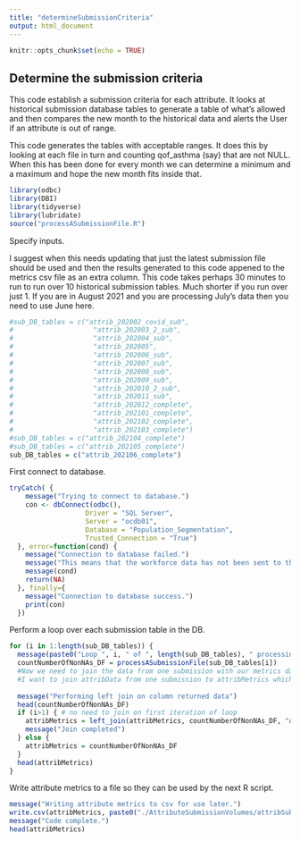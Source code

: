 ---
title: "determineSubmissionCriteria"
output: html_document
---

```{r setup, include=FALSE}
knitr::opts_chunk$set(echo = TRUE)
```

## Determine the submission criteria

This code establish a submission criteria for each attribute.  It looks at historical submission database tables 
to generate a table of what's allowed and then compares the new month to the historical data and alerts the User if
an attribute is out of range.

This code generates the tables with acceptable ranges.  It does this by looking at each file in turn and counting
qof_asthma (say) that are not NULL.  When this has been done for every month we can determine a minimum and a maximum and hope the new month fits inside that.


```{r init}
library(odbc)
library(DBI)
library(tidyverse)
library(lubridate)
source("processASubmissionFile.R")
```

Specify inputs.

I suggest when this needs updating that just the latest submission file should be used and then the results generated to this code appened to the metrics csv file as an extra column.  This code takes perhaps 30 minutes to run to run over 10 historical submission tables.
Much shorter if you run over just 1.
If you are in August 2021 and you are processing July's data then you need to use June here.
```{r inputs}
#sub_DB_tables = c("attrib_202002_covid_sub",
#                    "attrib_202003_2_sub",
#                    "attrib_202004_sub",
#                    "attrib_202005",
#                    "attrib_202006_sub",
#                    "attrib_202007_sub",
#                    "attrib_202008_sub",
#                    "attrib_202009_sub",
#                    "attrib_202010_2_sub", 
#                    "attrib_202011_sub",
#                    "attrib_202012_complete", 
#                    "attrib_202101_complete",  
#                    "attrib_202102_complete", 
#                    "attrib_202103_complete")
#sub_DB_tables = c("attrib_202104_complete")
#sub_DB_tables = c("attrib_202105_complete")
sub_DB_tables = c("attrib_202106_complete")
```


First connect to database.
```{r connectToDB}
tryCatch( {
    message("Trying to connect to database.")
    con <- dbConnect(odbc(), 
                   Driver = "SQL Server", 
                   Server = "ocdb01", 
                   Database = "Population_Segmentation", 
                   Trusted_Connection = "True")
  }, error=function(cond) {
    message("Connection to database failed.")
    message("This means that the workforce data has not been sent to the OPEL database today.")
    message(cond)
    return(NA) 
  }, finally={
    message("Connection to database success.")
    print(con)
  })
```

Perform a loop over each submission table in the DB.
```{r loopOverEachSubmissionTable}
for (i in 1:length(sub_DB_tables)) {
  message(paste0("Loop ", i, " of ", length(sub_DB_tables), " processing ",  sub_DB_tables[i]))
  countNumberOfNonNAs_DF = processASubmissionFile(sub_DB_tables[i])
  #Now we need to join the data from one submission with our metrics data frame.
  #I want to join attribData from one submission to attribMetrics which is my output.
  
  message("Performing left join on column returned data")
  head(countNumberOfNonNAs_DF)
  if (i>1) { # no need to join on first iteration of loop
    attribMetrics = left_join(attribMetrics, countNumberOfNonNAs_DF, "Attributes")
    message("Join completed")
  } else {
    attribMetrics = countNumberOfNonNAs_DF
  }
  head(attribMetrics)
}
```

Write attribute metrics to a file so they can be used by the next R script.
```{R writeAttributesMetricsToa file}
message("Writing attribute metrics to csv for use later.")
write.csv(attribMetrics, paste0("./AttributeSubmissionVolumes/attribSubmissionVolumes", today(), ".csv"), row.names = FALSE)
message("Code complete.")
head(attribMetrics)
```

